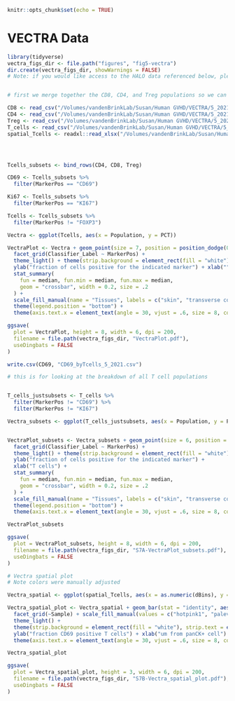 ```r
knitr::opts_chunk$set(echo = TRUE)
```

# VECTRA Data 

```r
library(tidyverse)
vectra_figs_dir <- file.path("figures", "fig5-vectra")
dir.create(vectra_figs_dir, showWarnings = FALSE)
# Note: if you would like access to the HALO data referenced below, please send us a message.


# first we merge together the CD8, CD4, and Treg populations so we can graph together (this is the output from Nick Socci, after being run through a pipeline based on the original Halo output files)

CD8 <- read_csv("/Volumes/vandenBrinkLab/Susan/Human GVHD/VECTRA/5_2021/results 2/2021-06-20/dewolfs_Proj01_5.5.1_20210620__Tcell_CD8_pos__TABLES.csv")
CD4 <- read_csv("/Volumes/vandenBrinkLab/Susan/Human GVHD/VECTRA/5_2021/results 2/2021-06-20/dewolfs_Proj01_5.5.1_20210620__Tcell_CD8_neg__TABLES.csv")
Treg <- read_csv("/Volumes/vandenBrinkLab/Susan/Human GVHD/VECTRA/5_2021/results 2/2021-06-20/dewolfs_Proj01_5.5.1_20210620__Treg__TABLES.csv")
T_cells <- read_csv("/Volumes/vandenBrinkLab/Susan/Human GVHD/VECTRA/5_2021/results 2/2021-06-20/dewolfs_Proj01_5.5.1_20210620__T_cell__TABLES.csv")
spatial_Tcells <- readxl::read_xlsx("/Volumes/vandenBrinkLab/Susan/Human GVHD/VECTRA/dewolfS_SpatialByPop_2021-09-24/dewolfs_Proj01_SpatialProfiles_5.5.1_Pop__T_cell___TABLES.xlsx")




Tcells_subsets <- bind_rows(CD4, CD8, Treg)

CD69 <- Tcells_subsets %>%
  filter(MarkerPos == "CD69")

Ki67 <- Tcells_subsets %>%
  filter(MarkerPos == "KI67")

Tcells <- Tcells_subsets %>%
  filter(MarkerPos != "FOXP3")

Vectra <- ggplot(Tcells, aes(x = Population, y = PCT))

VectraPlot <- Vectra + geom_point(size = 7, position = position_dodge(0.2), aes(fill = Sample), shape = 21, color = "black") +
  facet_grid(Classifier_Label ~ MarkerPos) +
  theme_light() + theme(strip.background = element_rect(fill = "white"), strip.text = element_text(colour = "black")) +
  ylab("fraction of cells positive for the indicated marker") + xlab("") +
  stat_summary(
    fun = median, fun.min = median, fun.max = median,
    geom = "crossbar", width = 0.2, size = .2
  ) +
  scale_fill_manual(name = "Tissues", labels = c("skin", "transverse colon", "duodenum", "ascending colon", "ileum", "jejunum"), values = c("springgreen4", "palevioletred2", "mediumpurple", "hotpink1", "slateblue1", "slateblue3")) +
  theme(legend.position = "bottom") +
  theme(axis.text.x = element_text(angle = 30, vjust = .6, size = 8, color = "black"), axis.text.y = element_text(color = "black", size = 8))

ggsave(
  plot = VectraPlot, height = 8, width = 6, dpi = 200,
  filename = file.path(vectra_figs_dir, "VectraPlot.pdf"),
  useDingbats = FALSE
)

write.csv(CD69, "CD69_byTcells_5_2021.csv")

# this is for looking at the breakdown of all T cell populations


T_cells_justsubsets <- T_cells %>%
  filter(MarkerPos != "CD69") %>%
  filter(MarkerPos != "KI67")

Vectra_subsets <- ggplot(T_cells_justsubsets, aes(x = Population, y = PCT))


VectraPlot_subsets <- Vectra_subsets + geom_point(size = 6, position = position_dodge(width = 0.2), aes(fill = Sample), shape = 21) +
  facet_grid(Classifier_Label ~ MarkerPos) +
  theme_light() + theme(strip.background = element_rect(fill = "white"), strip.text = element_text(colour = "black")) +
  ylab("fraction of cells positive for the indicated marker") +
  xlab("T cells") +
  stat_summary(
    fun = median, fun.min = median, fun.max = median,
    geom = "crossbar", width = 0.2, size = .2
  ) +
  scale_fill_manual(name = "Tissues", labels = c("skin", "transverse colon", "duodenum", "ascending colon", "ileum", "jejunum"), values = c("springgreen4", "palevioletred2", "mediumpurple", "hotpink1", "slateblue1", "slateblue3")) +
  theme(legend.position = "bottom") +
  theme(axis.text.x = element_text(angle = 30, vjust = .6, size = 8, color = "black"), axis.text.y = element_text(color = "black", size = 8))

VectraPlot_subsets

ggsave(
  plot = VectraPlot_subsets, height = 8, width = 6, dpi = 200,
  filename = file.path(vectra_figs_dir, "S7A-VectraPlot_subsets.pdf"),
  useDingbats = FALSE
)

# Vectra spatial plot
# Note colors were manually adjusted

Vectra_spatial <- ggplot(spatial_Tcells, aes(x = as.numeric(dBins), y = PCT))

Vectra_spatial_plot <- Vectra_spatial + geom_bar(stat = "identity", aes(fill = Sample)) +
  facet_grid(~Sample) + scale_fill_manual(values = c("hotpink1", "palevioletred2", "mediumpurple", "slateblue1", "slateblue3", "springgreen4")) +
  theme_light() +
  theme(strip.background = element_rect(fill = "white"), strip.text = element_text(colour = "black")) +
  ylab("fraction CD69 positive T cells") + xlab("um from panCK+ cell") +
  theme(axis.text.x = element_text(angle = 30, vjust = .6, size = 8, color = "black"), axis.text.y = element_text(color = "black", size = 8)) + theme(legend.position = "none")

Vectra_spatial_plot

ggsave(
  plot = Vectra_spatial_plot, height = 3, width = 6, dpi = 200,
  filename = file.path(vectra_figs_dir, "S7B-Vectra_spatial_plot.pdf"),
  useDingbats = FALSE
)
```
